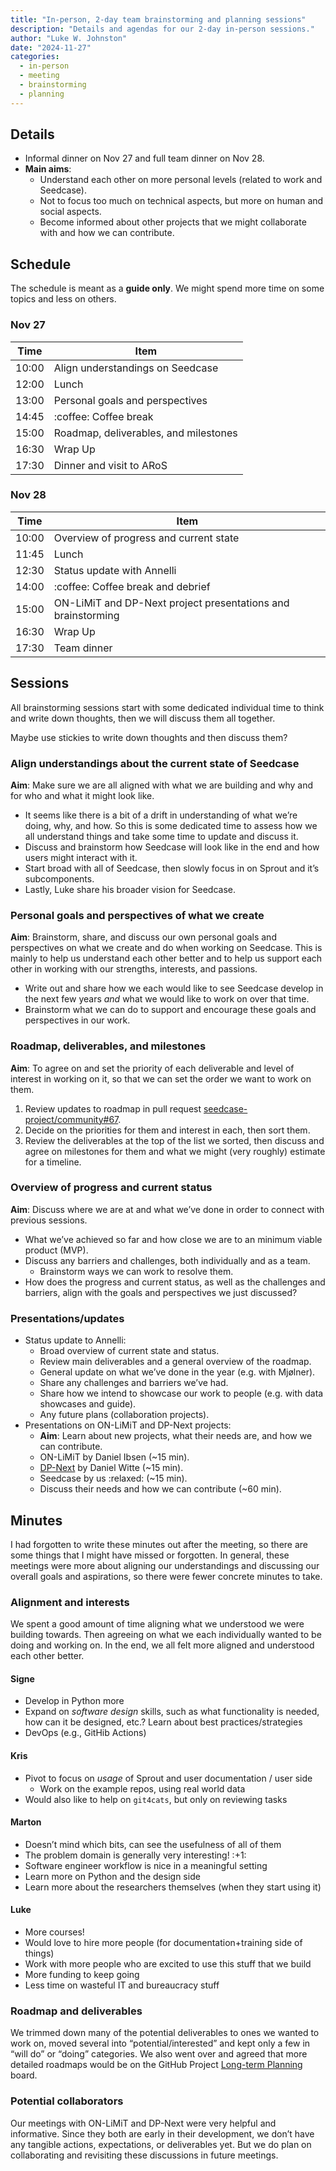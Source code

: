 ```yaml
---
title: "In-person, 2-day team brainstorming and planning sessions"
description: "Details and agendas for our 2-day in-person sessions."
author: "Luke W. Johnston"
date: "2024-11-27"
categories:
  - in-person
  - meeting
  - brainstorming
  - planning
---
```


## Details

-   Informal dinner on Nov 27 and full team dinner on Nov 28.
-   **Main aims**:
    -   Understand each other on more personal levels (related to work
        and Seedcase).
    -   Not to focus too much on technical aspects, but more on human
        and social aspects.
    -   Become informed about other projects that we might collaborate
        with and how we can contribute.

## Schedule

The schedule is meant as a **guide only**. We might spend more time on
some topics and less on others.

### Nov 27

| Time  | Item                                  |
|-------|---------------------------------------|
| 10:00 | Align understandings on Seedcase      |
| 12:00 | Lunch                                 |
| 13:00 | Personal goals and perspectives       |
| 14:45 | :coffee: Coffee break                 |
| 15:00 | Roadmap, deliverables, and milestones |
| 16:30 | Wrap Up                               |
| 17:30 | Dinner and visit to ARoS              |

### Nov 28

| Time  | Item                                                         |
|-------|--------------------------------------------------------------|
| 10:00 | Overview of progress and current state                       |
| 11:45 | Lunch                                                        |
| 12:30 | Status update with Annelli                                   |
| 14:00 | :coffee: Coffee break and debrief                            |
| 15:00 | ON-LiMiT and DP-Next project presentations and brainstorming |
| 16:30 | Wrap Up                                                      |
| 17:30 | Team dinner                                                  |

## Sessions

All brainstorming sessions start with some dedicated individual time to
think and write down thoughts, then we will discuss them all together.

Maybe use stickies to write down thoughts and then discuss them?

### Align understandings about the current state of Seedcase

**Aim**: Make sure we are all aligned with what we are building and why
and for who and what it might look like.

-   It seems like there is a bit of a drift in understanding of what
    we're doing, why, and how. So this is some dedicated time to assess
    how we all understand things and take some time to update and
    discuss it.
-   Discuss and brainstorm how Seedcase will look like in the end and
    how users might interact with it.
-   Start broad with all of Seedcase, then slowly focus in on Sprout and
    it's subcomponents.
-   Lastly, Luke share his broader vision for Seedcase.

### Personal goals and perspectives of what we create

**Aim**: Brainstorm, share, and discuss our own personal goals and
perspectives on what we create and do when working on Seedcase. This is
mainly to help us understand each other better and to help us support
each other in working with our strengths, interests, and passions.

-   Write out and share how we each would like to see Seedcase develop
    in the next few years *and* what we would like to work on over that
    time.
-   Brainstorm what we can do to support and encourage these goals and
    perspectives in our work.

### Roadmap, deliverables, and milestones

**Aim**: To agree on and set the priority of each deliverable and level
of interest in working on it, so that we can set the order we want to
work on them.

1.  Review updates to roadmap in pull request
    [seedcase-project/community#67](https://github.com/seedcase-project/community/pull/67).
2.  Decide on the priorities for them and interest in each, then sort
    them.
3.  Review the deliverables at the top of the list we sorted, then
    discuss and agree on milestones for them and what we might (very
    roughly) estimate for a timeline.

### Overview of progress and current status

**Aim**: Discuss where we are at and what we've done in order to connect
with previous sessions.

-   What we've achieved so far and how close we are to an minimum viable
    product (MVP).
-   Discuss any barriers and challenges, both individually and as a
    team.
    -   Brainstorm ways we can work to resolve them.
-   How does the progress and current status, as well as the challenges
    and barriers, align with the goals and perspectives we just
    discussed?

### Presentations/updates

-   Status update to Annelli:
    -   Broad overview of current state and status.
    -   Review main deliverables and a general overview of the roadmap.
    -   General update on what we've done in the year (e.g. with
        Mjølner).
    -   Share any challenges and barriers we've had.
    -   Share how we intend to showcase our work to people (e.g. with
        data showcases and guide).
    -   Any future plans (collaboration projects).
-   Presentations on ON-LiMiT and DP-Next projects:
    -   **Aim**: Learn about new projects, what their needs are, and how
        we can contribute.
    -   ON-LiMiT by Daniel Ibsen (\~15 min).
    -   [DP-Next](https://dp-next.github.io/) by Daniel Witte (\~15
        min).
    -   Seedcase by us :relaxed: (\~15 min).
    -   Discuss their needs and how we can contribute (\~60 min).

## Minutes

::: callout-warning
I had forgotten to write these minutes out after the meeting, so there
are some things that I might have missed or forgotten. In general, these
meetings were more about aligning our understandings and discussing our
overall goals and aspirations, so there were fewer concrete minutes to
take.
:::

### Alignment and interests

We spent a good amount of time aligning what we understood we were
building towards. Then agreeing on what we each individually wanted to
be doing and working on. In the end, we all felt more aligned and
understood each other better.

#### Signe

-   Develop in Python more
-   Expand on *software design* skills, such as what functionality is
    needed, how can it be designed, etc.? Learn about best
    practices/strategies
-   DevOps (e.g., GitHib Actions)

#### Kris

-   Pivot to focus on *usage* of Sprout and user documentation / user
    side
    -   Work on the example repos, using real world data
-   Would also like to help on `git4cats`, but only on reviewing tasks

#### Marton

-   Doesn't mind which bits, can see the usefulness of all of them
-   The problem domain is generally very interesting! :+1:
-   Software engineer workflow is nice in a meaningful setting
-   Learn more on Python and the design side
-   Learn more about the researchers themselves (when they start using
    it)

#### Luke

-   More courses!
-   Would love to hire more people (for documentation+training side of
    things)
-   Work with more people who are excited to use this stuff that we
    build
-   More funding to keep going
-   Less time on wasteful IT and bureaucracy stuff

### Roadmap and deliverables

We trimmed down many of the potential deliverables to ones we wanted to
work on, moved several into "potential/interested" and kept only a few
in "will do" or "doing" categories. We also went over and agreed that
more detailed roadmaps would be on the GitHub Project [Long-term
Planning](https://github.com/orgs/seedcase-project/projects/22/views/1)
board.

### Potential collaborators

Our meetings with ON-LiMiT and DP-Next were very helpful and
informative. Since they both are early in their development, we don't
have any tangible actions, expectations, or deliverables yet. But we do
plan on collaborating and revisiting these discussions in future
meetings.
